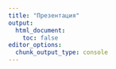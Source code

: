 ```yaml
---
title: "Презентация"
output:
  html_document:
    toc: false
editor_options: 
  chunk_output_type: console
---
```


